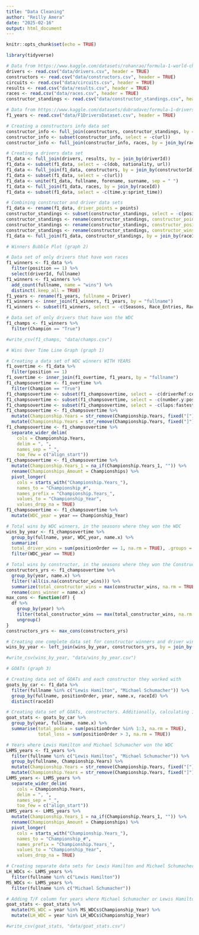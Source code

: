 ```yaml
---
title: "Data Cleaning"
author: "Reilly Amera"
date: "2025-02-16"
output: html_document
---
```


```r
knitr::opts_chunk$set(echo = TRUE)
```

```r
library(tidyverse)

# Data from https://www.kaggle.com/datasets/rohanrao/formula-1-world-championship-1950-2020/data?select=constructor_standings.csv
drivers <- read.csv("data/drivers.csv", header = TRUE)
constructors <- read.csv("data/constructors.csv", header = TRUE)
circuits <- read.csv("data/circuits.csv", header = TRUE)
results <- read.csv("data/results.csv", header = TRUE)
races <- read.csv("data/races.csv", header = TRUE)
constructor_standings <- read.csv("data/constructor_standings.csv", header = TRUE)

# Data from https://www.kaggle.com/datasets/dubradave/formula-1-drivers-dataset?select=F1DriversDataset.csv
f1_years <- read.csv("data/F1DriversDataset.csv", header = TRUE)
```

```r
# Creating a constructors info data set
constructor_info <- full_join(constructors, constructor_standings, by = join_by(constructorId))
constructor_info <- subset(constructor_info, select = -c(url))
constructor_info <- full_join(constructor_info, races, by = join_by(raceId))

# Creating a drivers data set
f1_data <- full_join(drivers, results, by = join_by(driverId))
f1_data <- subset(f1_data, select = -c(dob, nationality, url))
f1_data <- full_join(f1_data, constructors, by = join_by(constructorId))
f1_data <- subset(f1_data, select = -c(url))
f1_data <- unite(f1_data, fullname, forename, surname, sep = " ")
f1_data <- full_join(f1_data, races, by = join_by(raceId))
f1_data <- subset(f1_data, select = -c(time.y:sprint_time))

# Combining constructor and driver data sets
f1_data <- rename(f1_data, driver_points = points)
constructor_standings <- subset(constructor_standings, select = -c(positionText))
constructor_standings <- rename(constructor_standings, constructor_points = points)
constructor_standings <- rename(constructor_standings, constructor_position = position)
constructor_standings <- rename(constructor_standings, constructor_wins = wins)
f1_data <- full_join(f1_data, constructor_standings, by = join_by(raceId, constructorId))
```

```r
# Winners Bubble Plot (graph 2)

# Data set of only drivers that have won races
f1_winners <- f1_data %>% 
  filter(position == 1) %>%
  select(driverId, fullname)
f1_winners <- f1_winners %>% 
  add_count(fullname, name = "wins") %>%
  distinct(.keep_all = TRUE)
f1_years <- rename(f1_years, fullname = Driver)
f1_winners <- inner_join(f1_winners, f1_years, by = "fullname") 
f1_winners <- subset(f1_winners, select = -c(Seasons, Race_Entries, Race_Starts, Championship.Years))

# Data set of only drivers that have won the WDC
f1_champs <- f1_winners %>% 
  filter(Champion == "True") 

#write_csv(f1_champs, "data/champs.csv")
```


```r
# Wins Over Time Line Graph (graph 1)

# Creating a data set of WDC winners WITH YEARS
f1_overtime <- f1_data %>% 
  filter(position == 1) 
f1_overtime <- inner_join(f1_overtime, f1_years, by = "fullname") 
f1_champsovertime <- f1_overtime %>% 
  filter(Champion == "True") 
f1_champsovertime <- subset(f1_champsovertime, select = -c(driverRef:code))
f1_champsovertime <- subset(f1_champsovertime, select = -c(number.y:positionText))
f1_champsovertime <- subset(f1_champsovertime, select = -c(laps:fastestLapSpeed))
f1_champsovertime <- f1_champsovertime %>% 
  mutate(Championship.Years = str_remove(Championship.Years, fixed("["))) %>%
  mutate(Championship.Years = str_remove(Championship.Years, fixed("]")))
f1_champsovertime <- f1_champsovertime %>%
  separate_wider_delim(
    cols = Championship.Years, 
    delim = ", ",
    names_sep = "_",
    too_few = c("align_start"))
f1_champsovertime <- f1_champsovertime %>%
  mutate(Championship.Years_1 = na_if(Championship.Years_1, "")) %>% 
  rename(Championships_Amount = Championships) %>% 
  pivot_longer(
    cols = starts_with("Championship.Years_"),
    names_to = "Championship_#",
    names_prefix = "Championship.Years_",
    values_to = "Championship_Year",
    values_drop_na = TRUE)
f1_champsovertime <- f1_champsovertime %>% 
  mutate(WDC_year = year == Championship_Year)

# Total wins by WDC winners, in the seasons where they won the WDC 
wins_by_year <- f1_champsovertime %>%
  group_by(fullname, year, WDC_year, name.x) %>%
  summarize(
  total_driver_wins = sum(positionOrder == 1, na.rm = TRUE), .groups = 'drop') %>% 
  filter(WDC_year == TRUE)

# Total wins by constructor, in the seasons where they won the Constructors Championship 
constructors_yrs <- f1_champsovertime %>% 
  group_by(year, name.x) %>% 
  filter(!all(is.na(constructor_wins))) %>%
  summarize(total_constructor_wins = max(constructor_wins, na.rm = TRUE), .groups = 'drop') %>%
  rename(cons_winner = name.x)
max_cons <- function(df) {
  df %>%
    group_by(year) %>% 
    filter(total_constructor_wins == max(total_constructor_wins, na.rm = TRUE)) %>%  
    ungroup()
}
constructors_yrs <- max_cons(constructors_yrs)

# Creating one complete data set for constructor winners and driver winners
wins_by_year <- left_join(wins_by_year, constructors_yrs, by = join_by(year))

#write_csv(wins_by_year, "data/wins_by_year.csv")
```

```r
# GOATs (graph 3)

# Creating data set of GOATs and each constructor they worked with
goats_by_car <- f1_data %>% 
  filter(fullname %in% c("Lewis Hamilton", "Michael Schumacher")) %>% 
  group_by(fullname, positionOrder, year, name.x, raceId) %>% 
  distinct(raceId) 

# Creating data set of GOATs, constructors. Additionally, calculating 1st-3rd place wins, and all other finishes after 3rd place
goat_stats <- goats_by_car %>% 
  group_by(year, fullname, name.x) %>%
  summarise(total_podia = sum(positionOrder %in% 1:3, na.rm = TRUE),
            total_loss = sum(positionOrder > 3, na.rm = TRUE))

# Years where Lewis Hamilton and Michael Schumacher won the WDC
LHMS_years <- f1_years %>% 
  filter(fullname %in% c("Lewis Hamilton", "Michael Schumacher")) %>% 
  group_by(fullname, Championship.Years) %>% 
  mutate(Championship.Years = str_remove(Championship.Years, fixed("["))) %>%
  mutate(Championship.Years = str_remove(Championship.Years, fixed("]")))
LHMS_years <- LHMS_years %>%
  separate_wider_delim(
    cols = Championship.Years, 
    delim = ", ",
    names_sep = "_",
    too_few = c("align_start"))
LHMS_years <- LHMS_years %>%
  mutate(Championship.Years_1 = na_if(Championship.Years_1, "")) %>% 
  rename(Championships_Amount = Championships) %>% 
  pivot_longer(
    cols = starts_with("Championship.Years_"),
    names_to = "Championship_#",
    names_prefix = "Championship.Years_",
    values_to = "Championship_Year",
    values_drop_na = TRUE)

# Creating separate data sets for Lewis Hamilton and Michael Schumacher's winning years
LH_WDCs <- LHMS_years %>% 
  filter(fullname %in% c("Lewis Hamilton")) 
MS_WDCs <- LHMS_years %>% 
  filter(fullname %in% c("Michael Schumacher")) 

# Adding T/F column for years where Michael Schumacher or Lewis Hamilton won the WDC 
goat_stats <- goat_stats %>%
  mutate(MS_WDC = year %in% MS_WDCs$Championship_Year) %>%
  mutate(LH_WDC = year %in% LH_WDCs$Championship_Year)

#write_csv(goat_stats, "data/goat_stats.csv")
```

